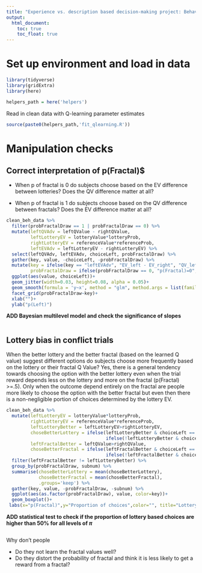 ```yaml
---
title: "Experience vs. description based decision-making project: Behavioral manipulation checks"
output: 
  html_document:
    toc: true
    toc_float: true
---
```


# Set up environment and load in data

```r
library(tidyverse)
library(gridExtra)
library(here)
```

```r
helpers_path = here('helpers')
```

Read in clean data with Q-learning parameter estimates

```r
source(paste0(helpers_path,'fit_qlearning.R'))
```

# Manipulation checks

## Correct interpretation of p(Fractal)$

- When p of fractal is 0 do subjects choose based on the EV difference between lotteries? Does the QV difference matter at all?

- When p of fractal is 1 do subjects choose based on the QV difference between fractals? Does the EV difference matter at all?

```r
clean_beh_data %>%
  filter(probFractalDraw == 1 | probFractalDraw == 0) %>%
  mutate(leftQVAdv = leftQValue - rightQValue,
         leftLotteryEV = lotteryValue*lotteryProb,
         rightLotteryEV = referenceValue*referenceProb,
         leftEVAdv = leftLotteryEV - rightLotteryEV) %>%
  select(leftQVAdv, leftEVAdv, choiceLeft, probFractalDraw) %>%
  gather(key, value, -choiceLeft, -probFractalDraw) %>%  
  mutate(key = ifelse(key == "leftEVAdv", "EV_left - EV_right", "QV_left - QV_right"),
         probFractalDraw = ifelse(probFractalDraw == 0, "p(Fractal)=0", "p(Fractal)=1"))%>%
  ggplot(aes(value, choiceLeft))+
  geom_jitter(width=0.03, height=0.08, alpha = 0.05)+
  geom_smooth(formula = 'y~x', method = "glm", method.args = list(family=binomial), fullrange=TRUE)+
  facet_grid(probFractalDraw~key)+
  xlab("")+
  ylab("p(Left)")
```

**ADD Bayesian multilevel model and check the significance of slopes**

```r

```

## Lottery bias in conflict trials

When the better lottery and the better fractal (based on the learned Q value) suggest different options do subjects choose more frequently based on the lottery or their fractal Q Value? Yes, there is a general tendency towards choosing the option with the better lottery even when the trial reward depends less on the lottery and more on the fractal (p(Fractal) >=.5). Only when the outcome depend entirely on the fractal are people more likely to choose the option with the better fractal but even then there is a non-negligible portion of choices determined by the lottery EV. 

```r
clean_beh_data %>%
  mutate(leftLotteryEV = lotteryValue*lotteryProb,
         rightLotteryEV = referenceValue*referenceProb,
         leftLotteryBetter = leftLotteryEV>rightLotteryEV,
         choseBetterLottery = ifelse(leftLotteryBetter & choiceLeft == 1, 1, 
                                     ifelse(!leftLotteryBetter & choiceLeft == 0, 1, 0)),
         leftFractalBetter = leftQValue>rightQValue,
         choseBetterFractal = ifelse(leftFractalBetter & choiceLeft == 1, 1, 
                                     ifelse(!leftFractalBetter & choiceLeft == 0, 1, 0))) %>%
  filter(leftFractalBetter != leftLotteryBetter) %>%
  group_by(probFractalDraw, subnum) %>%
  summarise(choseBetterLottery = mean(choseBetterLottery),
            choseBetterFractal = mean(choseBetterFractal),
            .groups='keep') %>%
  gather(key, value, -probFractalDraw, -subnum) %>%
  ggplot(aes(as.factor(probFractalDraw), value, color=key))+
  geom_boxplot()+
 labs(x="p(Fractal)",y="Proportion of choices",color="", title="Lottery bias in conflict trials")

```

**ADD statistical test to check if the proportion of lottery based choices are higher than 50% for all levels of $\pi$**

```r

```

Why don't people

- Do they not learn the fractal values well?
- Do they distort the probability of fractal and think it is less likely to get a reward from a fractal?
